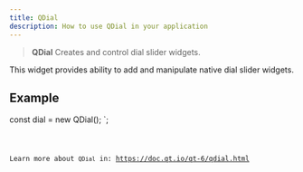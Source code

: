 ```yaml
---
title: QDial
description: How to use QDial in your application
---
```



> **QDial** Creates and control dial slider widgets.

This widget provides ability to add and manipulate native dial slider widgets.

## Example


const dial = new QDial();
`;

<Code code={qDialExample} title='example_dial.ts' lang='ts' />

Learn more about `QDial` in: https://doc.qt.io/qt-6/qdial.html